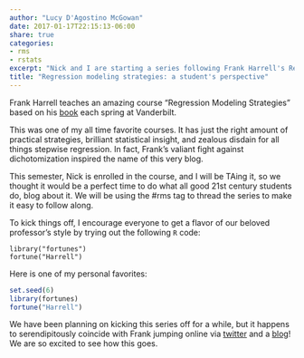 ```yaml
---
author: "Lucy D'Agostino McGowan"
date: 2017-01-17T22:15:13-06:00
share: true
categories:
- rms
- rstats
excerpt: "Nick and I are starting a series following Frank Harrell's Regression Modeling Strategies course. Get ready for some crazy fun."
title: "Regression modeling strategies: a student's perspective"
---
```


Frank Harrell teaches an amazing course "Regression Modeling Strategies" based on his [book](https://www.amazon.com/Regression-Modeling-Strategies-Applications-Statistics/dp/3319194240/ref=sr_1_1?ie=UTF8&qid=1484713166&sr=8-1&keywords=regression+modeling+strategies) each spring at Vanderbilt. 

This was one of my all time favorite courses. It has just the right amount of practical strategies, brilliant statistical insight, and zealous disdain for all things stepwise regression. In fact, Frank's valiant fight against dichotomization inspired the name of this very blog.

This semester, Nick is enrolled in the course, and I will be TAing it, so we thought it would be a perfect time to do what all good 21st century students do, blog about it. We will be using the #rms tag to thread the series to make it easy to follow along.

To kick things off, I encourage everyone to get a flavor of our beloved professor's style by trying out the following `R` code:


```
library("fortunes")
fortune("Harrell")
```

Here is one of my personal favorites:


```r
set.seed(6)
library(fortunes)
fortune("Harrell")
```

We have been planning on kicking this series off for a while, but it happens to serendipitously coincide with Frank jumping online via [twitter](www.twitter.com/f2harrell) and a [blog](http://www.fharrell.com)! We are so excited to see how this goes.  
